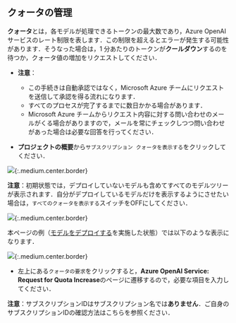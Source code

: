 ## クォータの管理

**クォータ**とは，各モデルが処理できるトークンの最大数であり，Azure OpenAI サービスのレート制限を表します．この制限を超えるとエラーが発生する可能性があります．そうなった場合は，1 分あたりのトークンが**クールダウン**するのを待つか，クォータ値の増加をリクエストしてください．

- **注意**：
  - この手続きは自動承認ではなく，Microsoft Azure チームにリクエストを送信して承認を得る流れになります．
  - すべてのプロセスが完了するまでに数日かかる場合があります．
  - Microsoft Azure チームからリクエスト内容に対する問い合わせのメールがくる場合がありますので，メールを常にチェックしつつ問い合わせがあった場合は必要な回答を行ってください．

- **プロジェクトの概要**から`サブスクリプション クォータを表示する`をクリックしてください．

![](img/01_aistudioquota1.png){:.medium.center.border}

**注意**：初期状態では，デプロイしていないモデルも含めてすべてのモデルツリーが表示されます．自分がデプロイしているモデルだけを表示するようにさせたい場合は，`すべてのクォータを表示する`スイッチをOFFにしてください．

![](img/02_aistudioquota2.png){:.medium.center.border}

本ページの例（[モデルをデプロイする](gpt4)を実施した状態）では以下のような表示になります．

![](img/03_aistudioquota3.png){:.medium.center.border}

- 左上にある`クォータの要求`をクリックすると，**Azure OpenAI Service: Request for Quota Increase**のページに遷移するので，必要な項目を入力してください．

**注意**：サブスクリプションIDはサブスクリプション名では**ありません**．ご自身のサブスクリプションIDの確認方法はこちらを参照ください．
